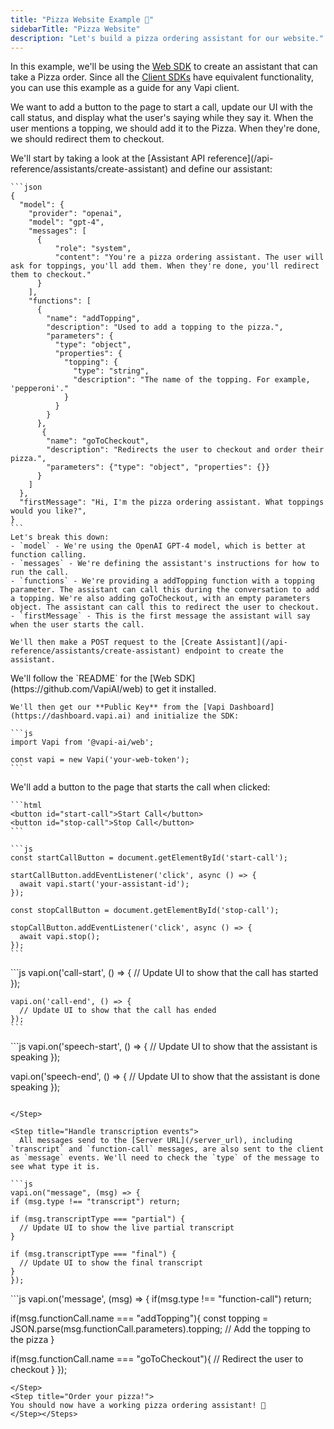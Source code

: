 ```yaml
---
title: "Pizza Website Example 🍕"
sidebarTitle: "Pizza Website"
description: "Let's build a pizza ordering assistant for our website."
---
```


In this example, we'll be using the [Web SDK](https://github.com/VapiAI/web) to create an assistant that can take a Pizza order. Since all the [Client SDKs](/clients) have equivalent functionality, you can use this example as a guide for any Vapi client.

We want to add a button to the page to start a call, update our UI with the call status, and display what the user's saying while they say it. When the user mentions a topping, we should add it to the Pizza. When they're done, we should redirect them to checkout.

<Steps>
  <Step title="Create an assistant">
    We'll start by taking a look at the [Assistant API
    reference](/api-reference/assistants/create-assistant) and define our
    assistant:

    ```json
    {
      "model": {
        "provider": "openai",
        "model": "gpt-4",
        "messages": [
          {
              "role": "system",
              "content": "You're a pizza ordering assistant. The user will ask for toppings, you'll add them. When they're done, you'll redirect them to checkout."
          }
        ],
        "functions": [
          {
            "name": "addTopping",
            "description": "Used to add a topping to the pizza.",
            "parameters": {
              "type": "object",
              "properties": {
                "topping": {
                  "type": "string",
                  "description": "The name of the topping. For example, 'pepperoni'."
                }
              }
            }
          },
           {
            "name": "goToCheckout",
            "description": "Redirects the user to checkout and order their pizza.",
            "parameters": {"type": "object", "properties": {}}
          }
        ]
      },
      "firstMessage": "Hi, I'm the pizza ordering assistant. What toppings would you like?",
    }
    ```
    Let's break this down:
    - `model` - We're using the OpenAI GPT-4 model, which is better at function calling.
    - `messages` - We're defining the assistant's instructions for how to run the call.
    - `functions` - We're providing a addTopping function with a topping parameter. The assistant can call this during the conversation to add a topping. We're also adding goToCheckout, with an empty parameters object. The assistant can call this to redirect the user to checkout.
    - `firstMessage` - This is the first message the assistant will say when the user starts the call.

    We'll then make a POST request to the [Create Assistant](/api-reference/assistants/create-assistant) endpoint to create the assistant.

  </Step>
  <Step title="Set up the Web SDK">
    We'll follow the `README` for the [Web SDK](https://github.com/VapiAI/web) to get it installed.

    We'll then get our **Public Key** from the [Vapi Dashboard](https://dashboard.vapi.ai) and initialize the SDK:

    ```js
    import Vapi from '@vapi-ai/web';

    const vapi = new Vapi('your-web-token');
    ```

  </Step>
  <Step title="Add the call buttons">
    We'll add a button to the page that starts the call when clicked:

    ```html
    <button id="start-call">Start Call</button>
    <button id="stop-call">Stop Call</button>
    ```

    ```js
    const startCallButton = document.getElementById('start-call');

    startCallButton.addEventListener('click', async () => {
      await vapi.start('your-assistant-id');
    });

    const stopCallButton = document.getElementById('stop-call');

    stopCallButton.addEventListener('click', async () => {
      await vapi.stop();
    });
    ```

  </Step>
  <Step title="Handle call status events">
    ```js
    vapi.on('call-start', () => {
      // Update UI to show that the call has started
    });

    vapi.on('call-end', () => {
      // Update UI to show that the call has ended
    });
    ```

  </Step>

<Step title="Handle speaking events">
  ```js
  vapi.on('speech-start', () => {
    // Update UI to show that the assistant is speaking
  });

vapi.on('speech-end', () => {
// Update UI to show that the assistant is done speaking
});

````

</Step>

<Step title="Handle transcription events">
  All messages send to the [Server URL](/server_url), including `transcript` and `function-call` messages, are also sent to the client as `message` events. We'll need to check the `type` of the message to see what type it is.

```js
vapi.on("message", (msg) => {
if (msg.type !== "transcript") return;

if (msg.transcriptType === "partial") {
  // Update UI to show the live partial transcript
}

if (msg.transcriptType === "final") {
  // Update UI to show the final transcript
}
});
````

</Step>

<Step title="Handle function call events">
 ```js
vapi.on('message', (msg) => {
  if(msg.type !== "function-call") return;

  if(msg.functionCall.name === "addTopping"){
  const topping = JSON.parse(msg.functionCall.parameters).topping;
  // Add the topping to the pizza
  }

  if(msg.functionCall.name === "goToCheckout"){
  // Redirect the user to checkout
  }
});

```
</Step>
<Step title="Order your pizza!">
You should now have a working pizza ordering assistant! 🍕
</Step></Steps>

```

